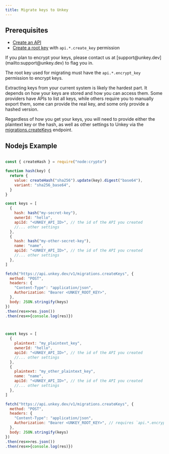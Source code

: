 ```yaml
---
title: Migrate keys to Unkey
---
```



## Prerequisites

- [Create an API](/onboarding/onboarding-api#3-create-your-first-api)
- [Create a root key](/onboarding/onboarding-api#4-follow-the-unkey-tutorial) with `api.*.create_key` permission

<Info>
If you plan to encrypt your keys, please contact us at [support@unkey.dev](mailto:support@unkey.dev) to flag you in.

The root key used for migrating must have the `api.*.encrypt_key` permission to encrypt keys.

</Info>


Extracting keys from your current system is likely the hardest part. It depends on how your keys are stored and how you can access them.
Some providers have APIs to list all keys, while others require you to manually export them, some can provide the real key, and some only provide a hashed version.

Regardless of how you get your keys, you will need to provide either the plaintext key or the hash, as well as other settings to Unkey via the [migrations.createKeys](/api-reference/migrations/create-keys) endpoint.


## Nodejs Example

<CodeGroup>

```js Hash

const { createHash } = require("node:crypto")

function hash(key) {
  return {
    value: createHash("sha256").update(key).digest("base64"),
    variant: "sha256_base64",
  }
}

const keys = [
  {
    hash: hash("my-secret-key"),
    ownerId: "hello",
    apiId: "<UNKEY_API_ID>", // the id of the API you created
    //... other settings
  },
  {
    hash: hash("my-other-secret-key"),
    name: "name",
    apiId: "<UNKEY_API_ID>", // the id of the API you created
    //... other settings
  },
]

fetch("https://api.unkey.dev/v1/migrations.createKeys", {
  method: "POST",
  headers: {
    "Content-Type": "application/json",
    Authorization: "Bearer <UNKEY_ROOT_KEY>",
  },
  body: JSON.stringify(keys)
})
.then(res=>res.json())
.then(res=>{console.log(res)})

```


```js Plaintext


const keys = [
  {
    plaintext: "my_plaintext_key",
    ownerId: "hello",
    apiId: "<UNKEY_API_ID>", // the id of the API you created
    //... other settings
  },
  {
    plaintext: "my_other_plaintext_key",
    name: "name",
    apiId: "<UNKEY_API_ID>", // the id of the API you created
    //... other settings
  },
]

fetch("https://api.unkey.dev/v1/migrations.createKeys", {
  method: "POST",
  headers: {
    "Content-Type": "application/json",
    Authorization: "Bearer <UNKEY_ROOT_KEY>", // requires `api.*.encrypt_key` permissions
  },
  body: JSON.stringify(keys)
})
.then(res=>res.json())
.then(res=>{console.log(res)})

```

</CodeGroup>


